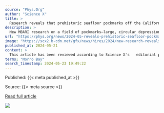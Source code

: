 ```yaml
---
source: "Phys.Org"
author: "Science X"
title: >
  Research reveals that prehistoric seafloor pockmarks off the California coast are maintained by powerful sediment flows
description: >
  New MBARI research on a field of pockmarks—large, circular depressions on the seafloor—offshore of Central California has revealed that powerful sediment flows, not methane gas eruptions, maintain these prehistoric formations.
url: "https://phys.org/news/2024-05-reveals-prehistoric-seafloor-pockmarks-california.html"
image: "https://scx2.b-cdn.net/gfx/news/hires/2024/new-research-reveals-t-5.jpg"
published_at: 2024-05-21
content: >
  This article has been reviewed according to Science X's   editorial process  and policies.  Editors have highlighted  the following attributes while ensuring the content's credibility:  fact-checked … [+11004 chars]
terms: "Morro Bay"
search_timestamp: 2024-05-23 19:49:22
---
```



Published: {{< meta published_at >}}


Source: {{< meta source >}}


[Read full article]({{< meta url >}}){target='_blank'}



![](`r rmarkdown::metadata$image[1]`)
